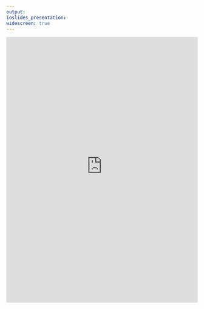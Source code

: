```yaml
---
output:
ioslides_presentation:
widescreen: true
---
```

<iframe src="https://easytoremember.shinyapps.io/public_policy/" style="border: none; width: 100%; height: 700px"></iframe>

